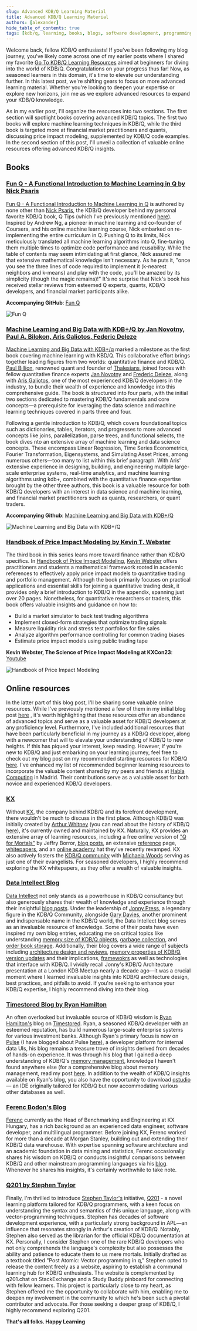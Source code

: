 ```yaml
---
slug: Advanced KDB/Q Learning Material
title: Advanced KDB/Q Learning Material
authors: [alexander]
hide_table_of_contents: true
tags: [kdb/q, learning, books, blogs, software development, programming]
---
```


Welcome back, fellow KDB/Q enthusiasts! If you've been following my blog journey, you've likely come across one of my earlier posts where I shared my favorite [Go To KDB/Q Learning Resources](https://www.defconq.tech/blog/Go-To%20KDB/Q%20Learning%20Resources) aimed at beginners for diving into the world of KDB/Q. Congratulations on your progress thus far! Now, as seasoned learners in this domain, it's time to elevate our understanding further. In this latest post, we're shifting gears to focus on more advanced learning material. Whether you're looking to deepen your expertise or explore new horizons, join me as we explore advanced resources to expand your KDB/Q knowledge.

<!-- truncate -->

As in my earlier post, I'll organize the resources into two sections. The first section will spotlight books covering advanced KDB/Q topics. The first two books will explore machine learning techniques in KDB/Q, while the third book is targeted more at financial market practitioners and quants, discussing price impact modeling, supplemented by KDB/Q code examples. In the second section of this post, I'll unveil a collection of valuable online resources offering advanced KDB/Q insights.

## Books

### [Fun Q - A Functional Introduction to Machine Learning in Q by Nick Psaris](https://www.google.com/url?sa=t&source=web&rct=j&opi=89978449&url=https://www.amazon.co.uk/Fun-Functional-Introduction-Machine-Learning/dp/1734467509&ved=2ahUKEwiv4biv_ZKGAxX0gP0HHbyHCx4QFnoECBAQAQ&usg=AOvVaw0r3dosQluajwEz_HraaqHR)

[Fun Q - A Functional Introduction to Machine Learning in Q](https://www.google.com/url?sa=t&source=web&rct=j&opi=89978449&url=https://www.amazon.co.uk/Fun-Functional-Introduction-Machine-Learning/dp/1734467509&ved=2ahUKEwiv4biv_ZKGAxX0gP0HHbyHCx4QFnoECBAQAQ&usg=AOvVaw0r3dosQluajwEz_HraaqHR) is authored by none other than [Nick Psaris](https://www.linkedin.com/in/nickpsaris/), the KDB/Q developer behind my personal favorite KDB/Q book, Q Tips (which I've previously mentioned [here](https://www.defconq.tech/blog/Go-To%20KDB/Q%20Learning%20Resources#q-tips-by-nick-psaris)). Inspired by Andrew Ng, a pioneer in machine learning and co-founder of Coursera, and his online machine learning course, Nick embarked on re-implementing the entire curriculum in Q. Pushing Q to its limits, Nick meticulously translated all machine learning algorithms into Q, fine-tuning them multiple times to optimize code performance and reusability. While the table of contents may seem intimidating at first glance, Nick assured me that extensive mathematical knowledge isn't necessary. As he puts it, "once you see the three lines of code required to implement it (k-nearest neighbors and k-means) and play with the code, you'll be amazed by its simplicity (though the magic remains)!" It's no surprise that Nick's book has received stellar reviews from esteemed Q experts, quants, KDB/Q developers, and financial market participants alike.

**Accompanying GitHub**: [Fun Q](https://github.com/psaris/funq)

![Fun Q](./funQ.png) 

### [Machine Learning and Big Data with KDB+/Q by Jan Novotny, Paul A. Bilokon, Aris Galiotos, Federic Deleze](https://www.amazon.co.uk/Machine-Learning-Data-Wiley-Finance-ebook/dp/B081LNTSDV/ref=pd_sbs_d_sccl_1_2/257-8564627-3518516?pd_rd_w=Nvkbt&content-id=amzn1.sym.f5d177b3-9290-4c61-8b0e-06b08cdd933f&pf_rd_p=f5d177b3-9290-4c61-8b0e-06b08cdd933f&pf_rd_r=11E4DZMFHPR0JY2Q9D71&pd_rd_wg=2aQRF&pd_rd_r=76a40471-4589-4304-95cd-816826532247&pd_rd_i=B081LNTSDV&psc=1)

[Machine Learning and Big Data with KDB+/q](https://www.amazon.co.uk/Machine-Learning-Data-Wiley-Finance-ebook/dp/B081LNTSDV/ref=pd_sbs_d_sccl_1_2/257-8564627-3518516?pd_rd_w=Nvkbt&content-id=amzn1.sym.f5d177b3-9290-4c61-8b0e-06b08cdd933f&pf_rd_p=f5d177b3-9290-4c61-8b0e-06b08cdd933f&pf_rd_r=11E4DZMFHPR0JY2Q9D71&pd_rd_wg=2aQRF&pd_rd_r=76a40471-4589-4304-95cd-816826532247&pd_rd_i=B081LNTSDV&psc=1) marked a milestone as the first book covering machine learning with KBD/Q. This collaborative effort brings together leading figures from two worlds: quantitative finance and KDB/Q. [Paul Billion](https://www.linkedin.com/in/bilokon/), renowned quant and founder of [Thalesians](https://thalesians.com), joined forces with fellow quantitative finance experts [Jan Novotny](https://www.linkedin.com/in/jan-novotny-44865510/) and [Frederic Deleze](https://www.linkedin.com/in/frédéric-délèze-9324652/), along with [Aris Galiotos](https://www.linkedin.com/in/ftiok/), one of the most experienced KDB/Q developers in the industry, to bundle their wealth of experience and knowledge into this comprehensive guide. The book is structured into four parts, with the initial two sections dedicated to mastering KDB/Q fundamentals and core concepts—a prerequisite for leveraging the data science and machine learning techniques covered in parts three and four. 

Following a gentle introduction to KDB/Q, which covers foundational topics such as dictionaries, tables, iterators, and progresses to more advanced concepts like joins, parallelization, parse trees, and functional selects, the book dives nto an extensive array of machine learning and data science concepts. These encompass Linear Regression, Time Series Econometrics, Fourier Transformation, Eigensystems, and Simulating Asset Prices, among numerous others—too many to list within this brief paragraph. With Aris' extensive experience in designing, building, and engineering multiple large-scale enterprise systems, real-time analytics, and machine learning algorithms using kdb+, combined with the quantitative finance expertise brought by the other three authors, this book is a valuable resource for both KDB/Q developers with an interest in data science and machine learning, and financial market practitioners such as quants, researchers, or quant traders.

**Accompanying Github**: [Machine Learning and Big Data with KDB+/Q](https://github.com/hanssmail/quantQ)

![Machine Learning and Big Data with KDB+/Q](./MLQ.png)

### [Handbook of Price Impact Modeling by Kevin T. Webster](https://www.amazon.co.uk/Handbook-Modeling-Chapman-Financial-Mathematics-ebook/dp/B0C1JRJXQD/ref=sr_1_1?crid=32Q54VRWWIEX1&dib=eyJ2IjoiMSJ9.IXbICVzITiLXKi21nipo3A.wQpvnqpuY8cE8_fq1TBkZ7ADxcIT9eLjarjZ6Ixpcgo&dib_tag=se&keywords=Handbook+of+Price+Impact+Modeling&qid=1716026313&s=digital-text&sprefix=handbook+of+price+impact+modeling%2Cdigital-text%2C160&sr=1-1)

The third book in this series leans more toward finance rather than KDB/Q specifics. In [Handbook of Price Impact Modeling](https://www.amazon.co.uk/Handbook-Modeling-Chapman-Financial-Mathematics-ebook/dp/B0C1JRJXQD/ref=sr_1_1?crid=32Q54VRWWIEX1&dib=eyJ2IjoiMSJ9.IXbICVzITiLXKi21nipo3A.wQpvnqpuY8cE8_fq1TBkZ7ADxcIT9eLjarjZ6Ixpcgo&dib_tag=se&keywords=Handbook+of+Price+Impact+Modeling&qid=1716026313&s=digital-text&sprefix=handbook+of+price+impact+modeling%2Cdigital-text%2C160&sr=1-1), [Kevin Webster](https://www.linkedin.com/in/kevin-t-webster/)  offers practitioners and students a mathematical framework rooted in academic references to effectively apply price impact models to quantitative trading and portfolio management. Although the book primarily focuses on practical applications and essential skills for joining a quantitative trading desk, it provides only a brief introduction to KDB/Q in the appendix, spanning just over 20 pages. Nonetheless, for quantitative researchers or traders, this book offers valuable insights and guidance on how to: 
- Build a market simulator to back test trading algorithms
- Implement closed-form strategies that optimize trading signals
- Measure liquidity risk and stress test portfolios for fire sales
- Analyze algorithm performance controlling for common trading biases
- Estimate price impact models using public trading tape

**Kevin Webster, The Science of Price Impact Modeling at KXCon23**: [Youtube](https://www.youtube.com/watch?v=kZij5uX_Tm0)

![Handbook of Price Impact Modeling](./PIM.png)

## Online resources 

In the latter part of this blog post, I'll be sharing some valuable online resources. While I've previously mentioned a few of them in my initial blog post [here](https://www.defconq.tech/blog/Go-To%20KDB/Q%20Learning%20Resources) , it's worth highlighting that these resources offer an abundance of advanced topics and serve as a valuable asset for KDB/Q developers at any proficiency level. Furthermore, I've included additional resources that have been particularly beneficial in my journey as a KDB/Q developer, along with a newcomer that will to elevate your understanding of KDB/Q to new heights. If this has piqued your interest, keep reading. However, if you're new to KDB/Q and just embarking on your learning journey, feel free to check out my blog post on my recommended starting resources for KDB/Q [here](https://www.defconq.tech/blog/Go-To%20KDB/Q%20Learning%20Resources). I've enhanced my list of recommended beginner learning resources to incorporate the valuable content shared by my peers and friends at [Habla Computing](https://hablapps.com) in Madrid. Their contributions serve as a valuable asset for both novice and experienced KDB/Q developers.

### [KX](https://kx.com)

Without [KX](https://kx.com), the company behind KDB/Q and its forefront development, there wouldn't be much to discuss in the first place. Although KDB/Q was initially created by [Arthur Whitney](https://en.wikipedia.org/wiki/Arthur_Whitney_(computer_scientist)) (you can read about the history of KDB/Q [here](https://www.defconq.tech/docs/language/history)), it's currently owned and maintained by KX. Naturally, KX provides an extensive array of learning resources, including a free online version of ["Q for Mortals"](https://code.kx.com/q4m3/) by Jeffry Borror, [blog posts](https://kx.com/blog/), an extensive [reference](https://code.kx.com/q/ref/) page, [whitepapers](https://code.kx.com/q/wp/), and an [online academy](https://learninghub.kx.com/academy/) hat they've recently revamped. KX also actively fosters the [KDB/Q community](https://learninghub.kx.com/forums/) with [Michaela Woods](https://www.linkedin.com/in/michaela-woods-50502b60/) serving as just one of their evangelists. For seasoned developers, I highly recommend exploring the KX whitepapers, as they offer a wealth of valuable insights.

### [Data Intellect Blog](https://dataintellect.com/thoughts/?_sft_category=blog) 

[Data Intellect](https://dataintellect.com) not only stands as a powerhouse in KDB/Q consultancy but also generously shares their wealth of knowledge and experience through their insightful [blog posts](https://dataintellect.com/thoughts/?_sft_category=blog). Under the leadership of [Jonny Press](https://www.linkedin.com/in/jonny-press-7005602/), a legendary figure in the KDB/Q Community, alongside [Gary Davies](https://www.linkedin.com/in/drgarydavies-kdb/), another prominent and indispensable name in the KDB/Q world, the Data Intellect blog serves as an invaluable resource of knowledge. Some of their posts have even inspired my own blog entries, educating me on critical topics like understanding [memory size of KDB/Q objects](https://dataintellect.com/blog/adventure-in-retrieving-memory-size-of-kdb-object/), [garbage collection](https://dataintellect.com/blog/garbage-collection-kdb/), and [order book storage](https://dataintellect.com/blog/level-2-storage-formats/). Additionally, their blog covers a wide range of subjects including [architecture design and reviews](https://dataintellect.com/blog/ark-0-introducing-ark/), [memory properties of KDB/Q](https://dataintellect.com/blog/kdb-is-memory-hungry-right/), [version updates](https://dataintellect.com/blog/unlimited-connections-a-kdb-4-1-story/) and their implications, [framewokrs](https://dataintellect.com/blog/ark-1-kdb-framework/) as well as technologies that interface with KDB/Q. I vividly recall Jonny's KDB/Q Architecture presentation at a London KDB Meetup nearly a decade ago—it was a crucial moment where I learned invaluable insights into KDB/Q architecture design, best practices, and pitfalls to avoid. If you're seeking to enhance your KDB/Q expertise, I highly recommend diving into their blog.

### [Timestored Blog by Ryan Hamilton](https://www.timestored.com/b/)

An often overlooked but invaluable source of KDB/Q wisdom is [Ryan Hamilton's](https://www.linkedin.com/in/justryanhamilton/) blog on [Timestored](https://www.timestored.com). Ryan, a seasoned KDB/Q developer with an esteemed reputation, has build numerous large-scale enterprise systems for various investment banks. Although Ryan's primary focus is now on [Pulse](https://www.timestored.com/pulse/) (I have blogged about Pulse [here](https://www.defconq.tech/docs/productivity/pulse)), a developer platform for internal data UIs, his blog remains a treasure trove of insights derived from decades of hands-on experience. It was through his blog that I gained a deep understanding of KDB/Q's [memory management](https://www.timestored.com/kdb-guides/memory-management), knowledge I haven't found anywhere else (for a comprehensive blog about memory management, read my post [here](https://www.defconq.tech/docs/concepts/memoryManagement). In addition to the wealth of KDB/Q insights available on Ryan's blog, you also have the opportunity to download [qstudio](https://www.timestored.com/qstudio/) — an IDE originally tailored for KDB/Q but now accommodating various other databases as well.   

### [Ferenc Bodon's Blog](https://bodonferenc.github.io)

[Ferenc](https://www.linkedin.com/in/ferencbodon/) currently as the Head of Benchmarking and Engineering at KX Hungary, has a rich background as an experienced data engineer, software developer, and multilingual programmer. Before joining KX, Ferenc worked for more than a decade at Morgan Stanley, building out and extending their KDB/Q data warehouse. With expertise spanning software architecture and an academic foundation in data mining and statistics, Ferenc occasionally shares his wisdom on KDB/Q or conducts insightful comparisons between KDB/Q and other mainstream programming languages via his [blog](https://bodonferenc.github.io). Whenever he shares his insights, it's certainly worthwhile to take note.

### [Q201 by Stephen Taylor](https://q201.org)

Finally, I'm thrilled to introduce [Stephen Taylor's](https://www.linkedin.com/in/stephen-taylor-b5ba78/) initiative, [Q201](https://q201.org) - a novel learning platform tailored for KDB/Q programmers, with a keen focus on understanding the syntax and semantics of this unique language, along with vector-programming techniques. Stephen has decades of software development experience, with a particularly strong background in APL—an influence that resonates strongly in Arthur's creation of KDB/Q. Notably, Stephen also served as the librarian for the official KDB/Q documentation at KX. Personally, I consider Stephen one of the rare KDB/Q developers who not only comprehends the language's complexity but also possesses the ability and patience to educate them to us mere mortals. Initially drafted as a textbook titled "Post Atomic: Vector programming in q," Stephen opted to release the content freely as a website, aspiring to establish a communal learning hub for KDB/Q enthusiasts. The website is complemented by q201.chat on StackExchange and a Study Buddy pinboard for connecting with fellow learners. This project is particularly close to my heart, as Stephen offered me the opportunity to collaborate with him, enabling me to deepen my involvement in the community to which he's been such a pivotal contributor and advocate. For those seeking a deeper grasp of KDB/Q, I highly recommend exploring Q201.


**That's all folks. Happy Learning**

